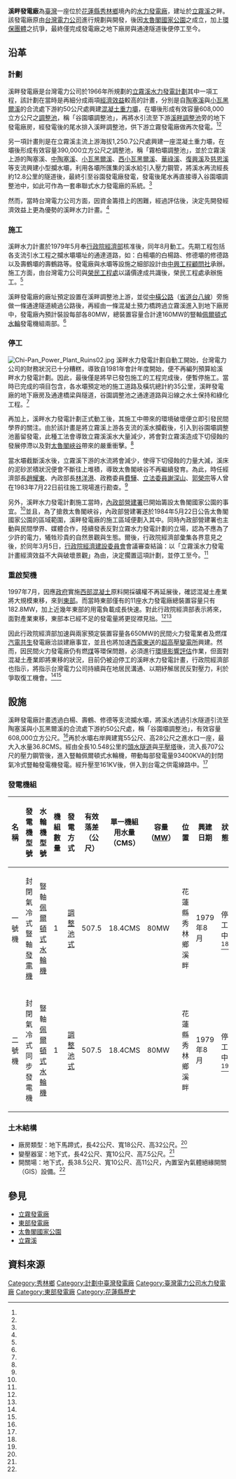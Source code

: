 {{Infobox power station 
| name               = 溪畔發電廠
| official_name      = 溪畔發電廠
| image              = Chi-Pan Power Plant Ruins01.jpg
| image_size         = 
| image_caption      = 溪畔發電廠於臺8線中橫公路上的廠房通道入口。
| image_alt          = 
| location_map       = Taiwan
| location_map_width = 
| location_map_text  = 
| lat_d     = 24
| lat_m     = 10
| lat_s     = 24.0
| lat_NS    = N
| long_d    = 121
| long_m    = 34
| long_s    = 50.4
| long_EW   = E
| coordinates_type   = type:landmark
| coordinates_display= inline,title
| coordinates_ref    = 
| country            = {{ROC-TW}}
| locale             = [[花蓮縣|花蓮縣]][[秀林鄉|秀林鄉]]
| status             = 停工
| construction_began = 1979年8月
| commissioned       = 
| licence_expires    = 
| decommissioned     = 1984年3月5日
| cost               = [[新臺幣|新臺幣]]11億9千萬元（已發包工程）
| owner              = [[台灣電力公司|台灣電力公司]]
| operator           = [[台灣電力公司|台灣電力公司]]
| developer          = [[台灣電力公司|台灣電力公司]]
| constructor        = [[榮民工程處|榮民工程處]]
| generate_electricity_type       = [[調整池式水力發電|調整池式水力發電]]
| water_intake_from               = [[立霧溪|立霧溪]]
| hydroelectricity_generator_type = 封閉氣冷式豎軸[[發電機|發電機]]兩部
| water_turbine_manu_other        = 豎軸[[佩爾頓式水輪機|佩爾頓式水輪機]]兩部
| factory_building_type           = 地下式
| water_penstock                  = 兩條，傾角45度、內徑2.6公尺、長707公尺
| water_hard                      = 有效落差507.5公尺
| water_consumption               = 18.4秒立方公尺（CMS）
| ps_electrical_capacity          = 160MW
| ps_annual_generation            = 
}}
'''溪畔發電廠'''為[[臺灣|臺灣]]一座位於[[花蓮縣|花蓮縣]][[秀林鄉|秀林鄉]]境內的[[水力發電廠|水力發電廠]]，建址於[[立霧溪|立霧溪]]之畔。該發電廠原由[[台灣電力公司|台灣電力公司]]進行規劃與開發，後因[[太魯閣國家公園|太魯閣國家公園]]之成立，加上[[環保團體|環保團體]]之抗爭，最終僅完成發電廠之地下廠房與通達隧道後便停工至今。

== 沿革 ==
=== 計劃 ===
溪畔發電廠是台灣電力公司於1966年所規劃的[[溪畔發電廠#計劃|立霧溪水力發電計劃]]其中一項工程，該計劃在當時是再細分成兩項[[經濟效益|經濟效益]]較高的計畫，分別是自[[陶塞溪|陶塞溪]]與[[小瓦黑爾溪|小瓦黑爾溪]]的合流處下游約50公尺處興建[[混凝土重力壩|混凝土重力壩]]，在壩後形成有效容量608,000立方公尺之[[調整池|調整池]]，稱「谷園壩調整池」，再將水引流至下游[[溪畔調整池|溪畔調整池]]旁的地下發電廠房，經發電後的尾水排入溪畔調整池，供下游立霧發電廠做再次發電。<ref name="台電工程月刊"/><ref name="太魯閣"/>

另一項計畫則是在立霧溪主流上游海拔1,250.7公尺處興建一座混凝土重力壩，在壩後形成有效容量390,000立方公尺之調整池，稱「霧柏壩調整池」，並於立霧溪上游的陶塞溪、[[中陶塞溪|中陶塞溪]]、[[小瓦黑爾溪|小瓦黑爾溪]]、[[西小瓦黑爾溪|西小瓦黑爾溪]]、[[華祿溪|華祿溪]]、[[復興溪|復興溪]]及[[慈恩溪|慈恩溪]]等支流興建小型攔水壩，利用各壩所匯集的溪水給引入壓力鋼管，將溪水再流經長約12.8公里的隧道後，最終引至谷園發電廠發電，發電後尾水再直接導入谷園壩調整池中，如此可作為一套串聯式水力發電廠的系統。<ref name="太魯閣"/>

然而，當時台灣電力公司方面，因資金籌措上的困難，經過評估後，決定先開發經濟效益上更為優勢的溪畔水力計畫。<ref name="台電工程月刊"/>

=== 施工 ===
溪畔水力計畫於1979年5月奉[[行政院經濟部|行政院經濟部]]核准後，同年8月動工。先期工程包括各支流引水工程之攔水壩壩址的通達道路，如：白楊壩的白楊路、修德壩的修德路以及壽鶴壩的壽鶴路等。發電廠與水壩等設施之細部設計由[[中興工程顧問社|中興工程顧問社]]承辦。施工方面，由台灣電力公司與[[榮民工程處|榮民工程處]]以議價達成共識後，榮民工程處承辦施工。<ref name="台電工程月刊"/>

溪畔發電廠的廠址預定設置在溪畔調整池上游，並從[[中橫公路|中橫公路]]（[[台灣省道|省道]][[台八線|台八線]]）旁施做一條通達隧道繞過公路後，再經由一條混凝土預力橋跨過立霧溪進入到地下廠房中，發電廠內預計裝設每部各80MW，總裝置容量合計達160MW的豎軸[[佩爾頓式水輪機|佩爾頓式水輪]]發電機組兩部。<ref name="台電工程月刊"/>

=== 停工 ===
[[File:Chi-Pan_Power_Plant_Ruins02.jpg|thumb]]
溪畔水力發電計劃自動工開始，台灣電力公司的財務狀況已十分糟糕，導致自1981年會計年度開始，便不再編列預算給溪畔水力發電計劃。因此，最後僅是將早已發包施工的工程完成後，便暫停施工。當時已完成的項目包含，各水壩預定地的施工道路及橫坑總計約35公里，溪畔發電廠的地下廠房及通達橋梁與隧道，谷園調整池之通達道路與沿線之水土保持和綠化工程。<ref name="台電工程月刊"/>

再加上，溪畔水力發電計劃正式動工後，其施工中帶來的環境破壞便立即引發民間學界的關注。由於該計畫是將立霧溪上游各支流的溪水攔截後，引入到谷園壩調整池蓄留發電，此種工法會導致立霧溪溪水大量減少，將會對立霧溪造成下切侵蝕的發展停滯以及對[[太魯閣峽谷|太魯閣峽谷]]帶來的嚴重衝擊。<ref name="太魯閣"/>

當水壩截斷溪水後，立霧溪下游的水流將會減少，使得下切侵蝕的力量大減，溪床的泥砂淤積狀況便會不斷往上堆積，導致太魯閣峽谷不再繼續發育。為此，時任經濟部長[[趙耀東|趙耀東]]、內政部長[[林洋港|林洋港]]、政務委員[[費驊|費驊]]、[[立法委員|立法委員]][[謝深山|謝深山]]、[[郭榮宗|郭榮宗]]等人曾在1983年7月22日前往施工現場進行勘查。<ref name="太魯閣"/>

另外，溪畔水力發電計劃施工當時，[[內政部營建署|內政部營建署]]已開始籌設太魯閣國家公園的事宜。<ref name="台電工程月刊"/>並且，為了搶救太魯閣峽谷，內政部營建署遂於1984年5月22日公告太魯閣國家公園的區域範圍，溪畔發電廠的施工區域便劃入其中。同時內政部營建署也主動與民間學界、媒體合作，陸續發表反對立霧水力發電計劃的立場，認為不應為了少許的電力，犧牲珍貴的自然景觀與生態。爾後，行政院經濟部彙集各界意見之後，於同年3月5日，[[行政院經濟建設委員會|行政院經濟建設委員會]]會議審查結論：以「立霧溪水力發電計畫經濟效益不大與破壞景觀」為由，決定擱置這項計劃，並停工至今。<ref name="太魯閣"/>

=== 重啟契機 ===
1997年7月，因應[[中華民國政府|政府]]實施[[臺灣西部|西部]][[混凝土|混凝土]]原料開採礦權不再延展後，確認混凝土產業將大規模東移，來到[[臺灣東部|東部]]。而當時東部僅有的11座水力發電廠總裝置容量只有182.8MW，加上近幾年東部的用電負載成長快速。對此行政院經濟部表示將來，面對產業東移，東部本已經不足的發電量將更捉襟見拙。<ref name="環境資訊中心"/><ref name="綠色公民行動聯盟"/>

因此行政院經濟部加速與兩家預定裝置容量各650MW的民間火力發電業者及燃煤[[汽電共生|汽電共生]]發電廠洽談建廠事宜，並且也將加速[[西電東送|西電東送]]的[[超高壓變電所|超高壓變電所]]興建。然而，因民間火力發電廠仍有燃[[煤|煤]]等環保問題，必須進行[[環境影響評估|環境影響評估]]作業，但面對混凝土產業即將東移的狀況，目前仍被迫停工的溪畔水力發電計畫，行政院經濟部也指示，將指示台灣電力公司持續與在地居民溝通、以期紓解居民反對壓力，利於爭取復工機會。<ref name="環境資訊中心"/><ref name="綠色公民行動聯盟"/>

== 設施 ==
溪畔發電廠計畫透過白楊、壽鶴、修德等支流攔水壩，將溪水透過引水隧道引流至陶塞溪與小瓦黑爾溪的合流處下游約50公尺處，稱「谷園壩調整池」，有效容量608,000立方公尺。<ref name="台電工程月刊"/>再於水壩右岸興建寬55公尺、高28公尺之進水口一座，最大入水量36.8CMS。經由全長10.548公里的[[頭水隧道|頭水隧道]]與[[平壓塔|平壓塔]]後，流入長707公尺的壓力鋼管後，進入豎軸佩爾頓式水輪機，帶動每部發電量93400KVA的封閉氣冷式豎軸發電機發電。經升壓至161KV後，併入到台電之供電線路中。<ref name="台電工程月刊"/>

=== 發電機組===
{| class="wikitable "
! 名稱 !!  發電機型號 !! 水輪機型號 !! 機組數量 !! 發電方式 !! 有效落差（公尺） !! 單一機組用水量（CMS） !! 容量（[[瓦特#兆瓦（MegaWatt）|MW]]）!! 位置 !! 興建日期 !! 狀態 
|- 
| 一號機 || 封閉氣冷式豎軸[[發電機|發電機]] || 豎軸[[佩爾頓式水輪機|佩爾頓式水輪機]] || 1 || [[調整池式水力發電|調整池式]] || 507.5 || 18.4CMS || 80MW || 花蓮縣秀林鄉溪畔 || 1979年8月 || 停工中<ref name="台電工程月刊"/>
|- 
| 二號機 || 封閉氣冷式同步發電機 || 豎軸[[佩爾頓式水輪機|佩爾頓式水輪機]] || 1 || [[調整池式水力發電|調整池式]] || 507.5 || 18.4CMS || 80MW || 花蓮縣秀林鄉溪畔 || 1979年8月 || 停工中<ref name="台電工程月刊"/>
|}

=== 土木結構 ===
* 廠房類型：地下馬蹄式，長42公尺、寬18公尺、高32公尺。<ref name="台電工程月刊"/>
* 變壓器室：地下式，長42公尺、寬10公尺、高7.5公尺。<ref name="台電工程月刊"/>
* 開關場：地下式，長38.5公尺、寬10公尺、高11公尺，內置室內氣體絕緣開關（GIS）設備。<ref name="台電工程月刊"/>

== 參見 ==
* [[立霧發電廠|立霧發電廠]]
* [[東部發電廠|東部發電廠]]
* [[太魯閣國家公園|太魯閣國家公園]]
* [[立霧溪|立霧溪]]

== 資料來源 ==
{{reflist|refs=
<ref name="太魯閣">{{Cite web|language=zh-tw|url=http://np.cpami.gov.tw/filesys/dl/type1/46/tek120.pdf|title=太魯閣國家公園【立霧溪流域人工壩堤對地形、地質及地理景觀之影響】|author=張瑞津|publisher=太魯閣國家公園管理處|date=2000-11-30|accessdate=2017-02-23|archive-date=2019-06-03|archive-url=https://web.archive.org/web/20190603222452/http://np.cpami.gov.tw/filesys/dl/type1/46/tek120.pdf|dead-url=no}}</ref>

<ref name="台電工程月刊">{{cite book|author=沈耀珍 |coauthors=|title=台電四十年來之水力發電工程 |year=1986年5月 |publisher=台灣電力公司  |location=臺北市 |pages=68-70 |isbn= }}</ref>

<ref name="環境資訊中心">{{Cite web|language=zh-tw|url=http://e-info.org.tw/node/74293|title=立霧溪水力發電廠 復活？經部重估復工可行性|author=|publisher=環境資訊中心|date=1997-07-28|accessdate=2017-02-23|archive-date=2019-06-16|archive-url=https://web.archive.org/web/20190616013015/https://e-info.org.tw/node/74293|dead-url=no}}</ref>

<ref name="綠色公民行動聯盟">{{Cite web|language=zh-tw|url=http://ago.gcaa.org.tw/env_news/199707/86072803.htm|title=立霧溪水力發電廠 復活？經部重估復工可行性|author=陳秀蘭|publisher=綠色公民行動聯盟|date=1997-07-28|accessdate=2017-02-23|archive-date=2019-06-08|archive-url=https://web.archive.org/web/20190608115757/http://ago.gcaa.org.tw/env_news/199707/86072803.htm|dead-url=no}}</ref>

}}

{{東部發電廠}}
{{台灣發電廠}}

[[Category:秀林鄉|Category:秀林鄉]]
[[Category:計劃中臺灣發電廠|Category:計劃中臺灣發電廠]]
[[Category:臺灣電力公司水力發電廠|Category:臺灣電力公司水力發電廠]]
[[Category:東部發電廠|Category:東部發電廠]]
[[Category:花蓮縣歷史|Category:花蓮縣歷史]]